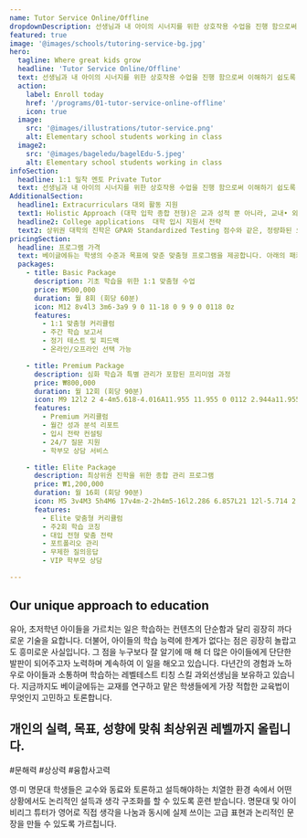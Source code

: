 ```yaml
---
name: Tutor Service Online/Offline
dropdownDescription: 선생님과 내 아이의 시너지를 위한 상호작용 수업을 진행 함으로써 이해하기 쉽도록 개념 설명 , 문제 풀이 및 질의 응답 방식을 통하여 수업을 진행 합니다. 
featured: true
image: '@images/schools/tutoring-service-bg.jpg'
hero:
  tagline: Where great kids grow
  headline: 'Tutor Service Online/Offline'
  text: 선생님과 내 아이의 시너지를 위한 상호작용 수업을 진행 함으로써 이해하기 쉽도록 개념 설명 , 문제 풀이 및 질의 응답 방식을 통하여 수업을 진행 합니다. 
  action:
    label: Enroll today
    href: '/programs/01-tutor-service-online-offline'
    icon: true
  image:
    src: '@images/illustrations/tutor-service.png'
    alt: Elementary school students working in class
  image2:
    src: '@images/bageledu/bagelEdu-5.jpeg'
    alt: Elementary school students working in class
infoSection:
  headline: 1:1 밀착 멘토 Private Tutor 
  text: 선생님과 내 아이의 시너지를 위한 상호작용 수업을 진행 함으로써 이해하기 쉽도록 개념 설명 , 문제 풀이 및 질의 응답 방식을 통하여 수업을 진행 합니다. Training 을 통하여 계획하는 영어 공부 습관 및 터득을 하도록 합니다. 유아, 초저학년 아이들을 가르치는 일은 학습하는 컨텐츠의 단순함과 달리 굉장히 까다로운 기술을 요합니다. 더불어, 아이들의 학습 능력에 한계가 없다는 점은 굉장히 놀랍고도 흥미로운 사실입니다. 그 점을 누구보다 잘 알기에 매 해 더 많은 아이들에게 단단한 발판이 되어주고자 노력하며 계속하여 이 일을 해오고 있습니다. 다년간의 경험과 노하우로 아이들과 소통하며 학습하는 레벨테스트 티칭 스킬 과외선생님을 보유하고 있습니다. 지금까지도 베이글에듀는 교재를 연구하고 맡은 학생들에게 가장 적합한 교육법이 무엇인지 고민하고 토론합니다.
AdditionalSection:
  headline1: Extracurriculars 대외 활동 지원
  text1: Holistic Approach (대학 입학 종합 전형)은 교과 성적 뿐 아니라, 교내• 외의 다양한 활동 실적이 중요하게 반 영되는 전형입니다. 대학에서는 학생들의 수상 경력, 리더쉽과 커뮤니케이션 능력을 보여주는 동아리활동, 다양 한 과외 및 사회 활동 경력 등을 통해 어떤 학생이 어떠한 분야에서 두각을 드러낼 수 있을지를 판단합니다. 베이글에듀이 멘토들은 학생의 관심과 흥미 그리고 잠재 력이 어떠한 학교 및 학과에 적합한지를 판단하고, 학생 이 교내•외 수상 실적, 자율 활동, 동아리 활동, 봉사활 동, 진로 활동, 독서 활동, 예체능 활동 등 다양한 활동에 집중할 수 있게끔 지원을 아끼지 않고 제공합니다.
  headline2: College applications  대학 입시 지원서 전략
  text2: 상위권 대학의 진학은 GPA와 Standardized Testing 점수와 같은, 정량화된 요소만으로 정해지는 것이 아닙니다. 각 멘토들은 맡은 학생의 장점과 강점을 Storytelling 형식으로 풀어나가 개별 학생들이 자신만의 Unique한 브랜드를 만들어갈 수 있도록 돕습니다. 늘 대학입시의 최신 트렌드를 파악하고 있는 멘토들은 학생들이 목표 대학에 진학하는 데 도움이 되도록 다양한 대학을 의 입시요강에 대해 지속적으로 연구, 분석, 업데이트를 진행하고 있습니다. 멘토들은 학생들이 복잡한 입시 요강을 스스로 알아봐야 하는 부담을 최소화시키고, 꼼꼼하고 세심한 맞춤서비스와 마찬가지로 입시의 시작부터 최종 학교 원서 제출 및 합격까지 학생과 함께하게 됩니다.
pricingSection:
  headline: 프로그램 가격
  text: 베이글에듀는 학생의 수준과 목표에 맞춘 맞춤형 프로그램을 제공합니다. 아래의 패키지 중에서 선택하실 수 있습니다.
  packages:
    - title: Basic Package
      description: 기초 학습을 위한 1:1 맞춤형 수업
      price: ₩500,000
      duration: 월 8회 (회당 60분)
      icon: M12 8v4l3 3m6-3a9 9 0 11-18 0 9 9 0 0118 0z
      features:
        - 1:1 맞춤형 커리큘럼
        - 주간 학습 보고서
        - 정기 테스트 및 피드백
        - 온라인/오프라인 선택 가능

    - title: Premium Package
      description: 심화 학습과 특별 관리가 포함된 프리미엄 과정
      price: ₩800,000
      duration: 월 12회 (회당 90분)
      icon: M9 12l2 2 4-4m5.618-4.016A11.955 11.955 0 0112 2.944a11.955 11.955 0 01-8.618 3.04A12.02 12.02 0 003 9c0 5.591 3.824 10.29 9 11.622 5.176-1.332 9-6.03 9-11.622 0-1.042-.133-2.052-.382-3.016z
      features:
        - Premium 커리큘럼
        - 월간 성과 분석 리포트
        - 입시 전략 컨설팅
        - 24/7 질문 지원
        - 학부모 상담 서비스

    - title: Elite Package
      description: 최상위권 진학을 위한 종합 관리 프로그램
      price: ₩1,200,000
      duration: 월 16회 (회당 90분)
      icon: M5 3v4M3 5h4M6 17v4m-2-2h4m5-16l2.286 6.857L21 12l-5.714 2.143L13 21l-2.286-6.857L5 12l5.714-2.143L13 3z
      features:
        - Elite 맞춤형 커리큘럼
        - 주2회 학습 코칭
        - 대입 전형 맞춤 전략
        - 포트폴리오 관리
        - 무제한 질의응답
        - VIP 학부모 상담

---
```


## Our unique approach to education

유아, 초저학년 아이들을 가르치는 일은 학습하는 컨텐츠의 단순함과 달리 굉장히 까다로운 기술을 요합니다.
더불어, 아이들의 학습 능력에 한계가 없다는 점은 굉장히 놀랍고도 흥미로운 사실입니다. 
그 점을 누구보다 잘 알기에 매 해 더 많은 아이들에게 단단한 발판이 되어주고자 노력하며 계속하여 이 일을 해오고 있습니다.
다년간의 경험과 노하우로 아이들과 소통하며 학습하는 레벨테스트 티칭 스킬 과외선생님을 보유하고 있습니다. 
지금까지도 베이글에듀는 교재를 연구하고 맡은 학생들에게 가장 적합한 교육법이 무엇인지 고민하고 토론합니다.


## 개인의 실력, 목표, 성향에 맞춰 최상위권 레벨까지 올립니다.

#문해력 #상상력 #융합사고력

영∙미 명문대 학생들은 교수와 동료와 토론하고 설득해야하는 치열한 환경 속에서 어떤
상황에서도 논리적인 설득과 생각 구조화를 할 수 있도록 훈련 받습니다.
명문대 및 아이비리그 튜터가 영어로 직접 생각을 나눔과 동시에 실제 쓰이는
고급 표현과 논리적인 문장을 만들 수 있도록 가르칩니다.

